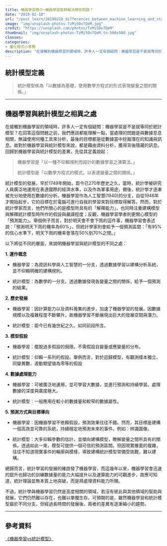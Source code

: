 ```yaml
---
title: 機器學習簡介─機器學習能夠解決哪些問題？
date: "2019-02-18"
url: "/post_learn/20190218_differences_between_machine_learning_and_statistical_models"
image: "img/unsplash-photos-TzMi5Ov7QeM.jpg"
credit: "https://unsplash.com/photos/TzMi5Ov7QeM"
thumbnail: "img/unsplash-photos-TzMi5Ov7QeM.tn-500x500.jpg"
classes:
categories:
- 量化程式小家教
description: "在接觸到機器學習的領域時，許多人一定有個疑問：機器學習是不是就等同於統計模型？在回答這個問題之前，我們應該都能理解一點，當處理的問題是與數據息息相關，無論使用何種工具來分析，最後的目標都是從數據當中挖掘潛在的知識與訊息。故對於機器學習與統計模型來說，都是藉由資料分析，獲得背後隱藏的訊息。回歸到機器學習與統計模型的差異，先從其定義說起。"
---
```


## 統計模型定義

> 統計模型係為「以數據為基礎，使用數學方程式的形式表現變量之間的關係。」

***

## 機器學習與統計模型之相異之處

在接觸到機器學習的領域時，許多人一定有個疑問：機器學習是不是就等同於統計模型？在回答這個問題之前，我們應該都能理解一點，當處理的問題是與數據息息相關，無論使用何種工具來分析，最後的目標都是從數據當中挖掘潛在的知識與訊息。故對於機器學習與統計模型來說，都是藉由資料分析，獲得背後隱藏的訊息。回歸到機器學習與統計模型的差異，先從其定義說起：

> 機器學習是「以一種不仰賴規則而設計的數據學習之演算法。」
>
> 統計模型是「以數學方程式的模式，以表達變量之間的關係。」

統計模型的發展，早於1749年開始，距今已270年歷史之久，當時，統計學被研究人員廣泛地運用在表達國際的經濟水準，以及作為軍事用途，爾後，統計學才逐漸被充分地使用在數據的分析。機器學習作為人工智慧(1940)的分支，自從1946年才開始起步，它的目標在於電腦可進行自我的學習來對目標取得解答。然而，對於統計學家而言，他們所關心的是模型所具有的「解釋能力」，也同時注重建構模型與解釋統計模型時所作的假設與嚴謹程度；反觀，機器學習學者則更關心模型的「預測能力」。舉個例子而言，對於明天會不會下雨的這件事，機器學習會表述說：「預測明天下雨的機率為60%」，但統計學家則會給予一個預測區間：「有95%的信心水準下，明天下雨的機率會落在50%到70%之間。」

以下將從不同的層面，來說明機器學習與統計模型的不同之處：

**1. 運作概念**

 * 機器學習：為資訊科學與人工智慧的一分支，透過數據學習以建構分析系統，並不仰賴明確的建構規則。

 * 統計模型：為數學的一分支。透過數據發現各變量之間的關係，給予一個預測的結果。

**2. 歷史發展**

 * 機器學習：因計算能力以及資料蒐集的進步，加速了機器學習的發展。因數據規模以及複雜程度不斷攀升，故機器學習不斷展現出巨大的發展空間與潛力。

 * 統計模型：距今已有幾世紀之久，如同前段所言。

**3. 模型假設**

 * 機器學習：擺脫過多假設的侷限。不需假設自變量或應變量的分布。

 * 統計模型：仰賴一系列的假設。舉例而言，對於迴歸模型，有觀測樣本獨立、同變異數、波動期望值為零等的假設

**4. 數據處理能力**

 * 機器學習：可被廣泛地運用，並可學習大數據，並進行預測和持續學習。處理數據的深度與廣度極大。

 * 統計模型：一般應用在較小的數據量和較窄的數據屬性。

**5. 預測方式與目標導向**

 * 機器學習：因機器學習不依賴假設，預測效果往往不錯。然而，其目標是建構一個高效並可靠的系統，持續穩定地預測未來的事件。例如：辨識圖像。

 * 統計模型：大多仰賴參數的估計，並傾向建構模型，瞭解變量之間所具有的關係。透過如此一來，模型可提供一個可信的預測區間。但因現實層面的複雜，往往不知道現實事件的輪廓與模樣，導致建構統計模型常備受挑戰，難以建構。

總歸而言，統計學習的發展的確啟發了機器學習，而這幾年以來，機器學習會迅速的竄升也歸功於訓練數據量的能力大幅提升以及運算能力的可觀進步，故應可知道，統計理論並無本質上地突破，而是拜處理資料能力所賜。

不過，統計學與機器學習仍然是高度相關的領域，若沒有彼此與其他領域的幫助與發展，它們仍然難以存在，也難以單獨生存。可預期的是，雖然機器學習和統計模型屬於不同分支，但經過長時間的發展後，兩者的差異有逐漸縮小的趨勢。

***

## 參考資料

[《機器學習vs統計模型》](https://kknews.cc/tech/gz22r3y.html)










